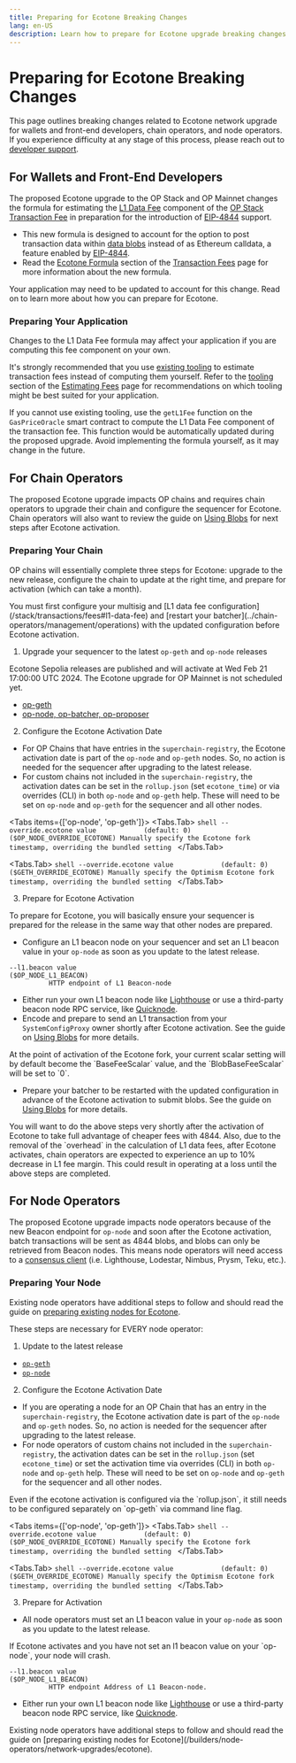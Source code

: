 ```yaml
---
title: Preparing for Ecotone Breaking Changes
lang: en-US
description: Learn how to prepare for Ecotone upgrade breaking changes.
---
```



# Preparing for Ecotone Breaking Changes

This page outlines breaking changes related to Ecotone network upgrade for wallets and front-end developers, chain operators, and node operators.
If you experience difficulty at any stage of this process, please reach out to [developer support](https://github.com/ethereum-optimism/developers/discussions).

## For Wallets and Front-End Developers

The proposed Ecotone upgrade to the OP Stack and OP Mainnet changes the formula for estimating the [L1 Data Fee](/stack/transactions/fees#l1-data-fee) component of the [OP Stack Transaction Fee](/stack/transactions/fees) in preparation for the introduction of [EIP-4844](https://eip4844.com) support.

*   This new formula is designed to account for the option to post transaction data within [data blobs](/builders/chain-operators/management/blobs) instead of as Ethereum calldata, a feature enabled by [EIP-4844](https://eip4844.com).
*   Read the [Ecotone Formula](/stack/transactions/fees#ecotone) section of the [Transaction Fees](/stack/transactions/fees) page for more information about the new formula.

Your application may need to be updated to account for this change.
Read on to learn more about how you can prepare for Ecotone.

### Preparing Your Application

<Callout type="warning">
  Changes to the L1 Data Fee formula may affect your application if you are computing this fee component on your own.
</Callout>

It's strongly recommended that you use [existing tooling](/builders/dapp-developers/transactions/estimates#tooling) to estimate transaction fees instead of computing them yourself.
Refer to the [tooling](/builders/dapp-developers/transactions/estimates#tooling) section of the [Estimating Fees](/builders/dapp-developers/transactions/estimates) page for recommendations on which tooling might be best suited for your application.

If you cannot use existing tooling, use the `getL1Fee` function on the `GasPriceOracle` smart contract to compute the L1 Data Fee component of the transaction fee.
This function would be automatically updated during the proposed upgrade.
Avoid implementing the formula yourself, as it may change in the future.

## For Chain Operators

The proposed Ecotone upgrade impacts OP chains and requires chain operators to upgrade their chain and configure the sequencer for Ecotone.
Chain operators will also want to review the guide on [Using Blobs](/builders/chain-operators/management/blobs) for next steps after Ecotone activation.

### Preparing Your Chain

OP chains will essentially complete three steps for Ecotone: upgrade to the new release, configure the chain to update at the right time, and prepare for activation (which can take a month).

<Callout type="warning">
  You must first configure your multisig and [L1 data fee configuration](/stack/transactions/fees#l1-data-fee) and [restart your batcher](../chain-operators/management/operations) with the updated configuration before Ecotone activation.
</Callout>

1.  Upgrade your sequencer to the latest `op-geth` and `op-node` releases

<Callout>
  Ecotone Sepolia releases are published and will activate at Wed Feb 21 17:00:00 UTC 2024. The Ecotone upgrade for OP Mainnet is not scheduled yet.
</Callout>

*   [op-geth](https://github.com/ethereum-optimism/op-geth/releases/tag/v1.101308.1)
*   [op-node, op-batcher, op-proposer](https://github.com/ethereum-optimism/optimism/releases/tag/v1.6.1)

2.  Configure the Ecotone Activation Date

*   For OP Chains that have entries in the `superchain-registry`, the Ecotone activation date is part of the `op-node` and `op-geth` nodes. So, no action is needed for the sequencer after upgrading to the latest release.
*   For custom chains not included in the `superchain-registry`, the activation dates can be set in the `rollup.json` (set `ecotone_time`) or via overrides (CLI) in both `op-node` and `op-geth` help. These will need to be set on `op-node` and `op-geth` for the sequencer and all other nodes.

<Tabs items={['op-node', 'op-geth']}>
  <Tabs.Tab>
    ```shell
    --override.ecotone value            (default: 0)                       ($OP_NODE_OVERRIDE_ECOTONE)
              Manually specify the Ecotone fork timestamp, overriding the bundled setting
    ```
  </Tabs.Tab>

  <Tabs.Tab>
    ```shell
    --override.ecotone value            (default: 0)                       ($GETH_OVERRIDE_ECOTONE)
              Manually specify the Optimism Ecotone fork timestamp, overriding the bundled
              setting
    ```
  </Tabs.Tab>
</Tabs>

3.  Prepare for Ecotone Activation

To prepare for Ecotone, you will basically ensure your sequencer is prepared for the release in the same way that other nodes are prepared.

*   Configure an L1 beacon node on your sequencer and set an L1 beacon value in your `op-node` as soon as you update to the latest release.

```shell
--l1.beacon value                                                      ($OP_NODE_L1_BEACON)
          HTTP endpoint of L1 Beacon-node
```

*   Either run your own L1 beacon node like [Lighthouse](https://lighthouse-book.sigmaprime.io/run_a_node.html) or use a third-party beacon node RPC service, like [Quicknode](https://www.quicknode.com/docs/ethereum/eth-v1-beacon-genesis).
*   Encode and prepare to send an L1 transaction from your `SystemConfigProxy` owner shortly after Ecotone activation. See the guide on [Using Blobs](/builders/chain-operators/management/blobs#determine-scalar-values-for-using-blobs) for more details.

<Callout type="info">
  At the point of activation of the Ecotone fork, your current scalar setting will by default become the `BaseFeeScalar` value, and the `BlobBaseFeeScalar` will be set to `0`.
</Callout>

*   Prepare your batcher to be restarted with the updated configuration in advance of the Ecotone activation to submit blobs. See the guide on [Using Blobs](/builders/chain-operators/management/blobs#update-your-batcher-to-post-blobs) for more details.

<Callout type="warning">
  You will want to do the above steps very shortly after the activation of Ecotone to take full advantage of cheaper fees with 4844.
  Also, due to the removal of the `overhead` in the calculation of L1 data fees, after Ecotone activates, chain operators are expected to experience an up to 10% decrease in L1 fee margin.
  This could result in operating at a loss until the above steps are completed.
</Callout>

## For Node Operators

The proposed Ecotone upgrade impacts node operators because of the new Beacon endpoint for `op-node` and soon after the Ecotone activation, batch
transactions will be sent as 4844 blobs, and blobs can only be retrieved from Beacon nodes.
This means node operators will need access to a [consensus client](https://ethereum.org/developers/docs/nodes-and-clients#consensus-clients) (i.e. Lighthouse, Lodestar, Nimbus, Prysm, Teku, etc.).

### Preparing Your Node

Existing node operators have additional steps to follow and should read the guide on [preparing existing nodes for Ecotone](/builders/node-operators/network-upgrades/ecotone).

These steps are necessary for EVERY node operator:

1.  Update to the latest release

*   [`op-geth`](https://github.com/ethereum-optimism/op-geth/releases/tag/v1.101308.1)
*   [`op-node`](https://github.com/ethereum-optimism/optimism/releases/tag/v1.6.1)

2.  Configure the Ecotone Activation Date

*   If you are operating a node for an OP Chain that has an entry in the `superchain-registry`, the Ecotone activation date is part of the `op-node` and `op-geth` nodes. So, no action is needed for the sequencer after upgrading to the latest release.
*   For node operators of custom chains not included in the `superchain-registry`, the activation dates can be set in the `rollup.json` (set `ecotone_time`) or set the activation time via overrides (CLI) in both `op-node` and `op-geth` help. These will need to be set on `op-node` and `op-geth` for the sequencer and all other nodes.

<Callout type="warning">
Even if the ecotone activation is configured via the `rollup.json`, it still needs to be configured separately on `op-geth` via command line flag.
</Callout>

<Tabs items={['op-node', 'op-geth']}>
  <Tabs.Tab>
    ```shell
    --override.ecotone value            (default: 0)                       ($OP_NODE_OVERRIDE_ECOTONE)
              Manually specify the Ecotone fork timestamp, overriding the bundled setting
    ```
  </Tabs.Tab>

  <Tabs.Tab>
    ```shell
    --override.ecotone value            (default: 0)                       ($GETH_OVERRIDE_ECOTONE)
              Manually specify the Optimism Ecotone fork timestamp, overriding the bundled
              setting
    ```
  </Tabs.Tab>
</Tabs>

3.  Prepare for Activation

*   All node operators must set an L1 beacon value in your `op-node` as soon as you update to the latest release.

<Callout type="warning">
  If Ecotone activates and you have not set an l1 beacon value on your `op-node`, your node will crash.
</Callout>

```shell
--l1.beacon value                                                      ($OP_NODE_L1_BEACON)
          HTTP endpoint Address of L1 Beacon-node.
```

*   Either run your own L1 beacon node like [Lighthouse](https://lighthouse-book.sigmaprime.io/run_a_node.html) or use a third-party beacon node RPC service, like [Quicknode](https://www.quicknode.com/docs/ethereum/eth-v1-beacon-genesis).

<Callout type="info">
  Existing node operators have additional steps to follow and should read the guide on [preparing existing nodes for Ecotone](/builders/node-operators/network-upgrades/ecotone).
</Callout>
